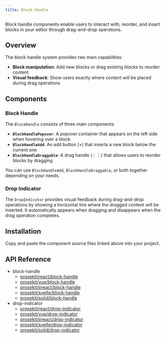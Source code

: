 ```yaml
---
title: Block Handle
---
```



Block handle components enable users to interact with, reorder, and insert blocks in your editor through drag-and-drop operations.

<Demo story="block-handle" />

## Overview

The block handle system provides two main capabilities:

- **Block manipulation**: Add new blocks or drag existing blocks to reorder content
- **Visual feedback**: Show users exactly where content will be placed during drag operations

## Components

### Block Handle

The `BlockHandle` consists of three main components:

- **`BlockHandlePopover`**: A popover container that appears on the left side when hovering over a block
- **`BlockHandleAdd`**: An add button (+) that inserts a new block below the current one
- **`BlockHandleDraggable`**: A drag handle (⋮⋮) that allows users to reorder blocks by dragging

You can use `BlockHandleAdd`, `BlockHandleDraggable`, or both together depending on your needs.

### Drop Indicator

The `DropIndicator` provides visual feedback during drag-and-drop operations by showing a horizontal line where the dragged content will be inserted. It automatically appears when dragging and disappears when the drag operation completes.

## Installation

Copy and paste the component source files linked above into your project.

## API Reference

- block-handle
  - [prosekit/react/block-handle](/references/react/block-handle)
  - [prosekit/vue/block-handle](/references/vue/block-handle)
  - [prosekit/preact/block-handle](/references/preact/block-handle)
  - [prosekit/svelte/block-handle](/references/svelte/block-handle)
  - [prosekit/solid/block-handle](/references/solid/block-handle)
- drop-indicator
  - [prosekit/react/drop-indicator](/references/react/drop-indicator)
  - [prosekit/vue/drop-indicator](/references/vue/drop-indicator)
  - [prosekit/preact/drop-indicator](/references/preact/drop-indicator)
  - [prosekit/svelte/drop-indicator](/references/svelte/drop-indicator)
  - [prosekit/solid/drop-indicator](/references/solid/drop-indicator)
